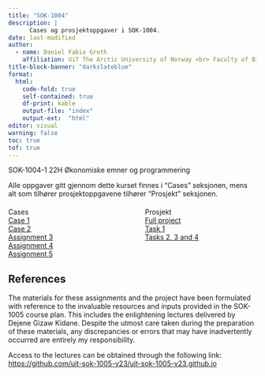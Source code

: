 ```yaml
---
title: "SOK-1004"
description: |
      Cases og prosjektoppgaver i SOK-1004.  
date: last-modified
author:
  - name: Daniel Fabio Groth
    affiliation: UiT The Arctic University of Norway <br> Faculty of Biosciences, Fisheries and Economics.
title-block-banner: "darkslateblue"
format:
  html: 
    code-fold: true
    self-contained: true
    df-print: kable
    output-file: "index"
    output-ext:  "html"
editor: visual
warning: false
toc: true
tof: true
---
```


SOK-1004-1 22H Økonomiske emner og programmering

Alle oppgaver gitt gjennom dette kurset finnes i "Cases" seksjonen, mens alt som tilhører prosjektoppgavene tilhører "Prosjekt" seksjonen.

```{=html}
<div class="center" style="display: flex; justify-content: space-between; margin-top: 20px;">
      <div style="width: 45%; position: relative;">
        <div class="content-overlay">
          <div class="text-overlay">Cases</div>
            <a href="/SOK-1004/Cases/Case_1_reworked.html" class="larger">Case 1</a>
            <br>
            <a href="/SOK-1004/Cases/Case_2_reworked.html" class="larger">Case 2</a>
            <br>
            <a href="/SOK-1005/Assignments/Assignment3.html" class="larger">Assignment 3</a>
            <br>
            <a href="/SOK-1005/Assignments/Assignment4.html" class="larger">Assignment 4</a>
            <br>
            <a href="/SOK-1005/Assignments/Assignment5.html" class="larger">Assignment 5</a>
        </div>
    </div>
    <div style="width: 45%; position: relative;">
        <div class="content-overlay">
          <div class="text-overlay">Prosjekt</div>
            <a href="/SOK-1005/Prosjektoppgave/index.html" class="larger">Full project</a>
            <br>
            <a href="/SOK-1005/Prosjektoppgave/3_11_Task1_SOK1005_Project_V23.html" class="larger">Task 1</a>
            <br>
            <a href="/SOK-1005/Prosjektoppgave/3_11_Task2_3_4_SOK1005_Project_V23.html" class="larger">Tasks 2, 3 and 4</a>
        </div>
    </div>
</div>
```

## References

The materials for these assignments and the project have been formulated with reference to the invaluable resources and inputs provided in the SOK-1005 course plan. This includes the enlightening lectures delivered by Dejene Gizaw Kidane. Despite the utmost care taken during the preparation of these materials, any discrepancies or errors that may have inadvertently occurred are entirely my responsibility.

Access to the lectures can be obtained through the following link: <https://github.com/uit-sok-1005-v23/uit-sok-1005-v23.github.io>